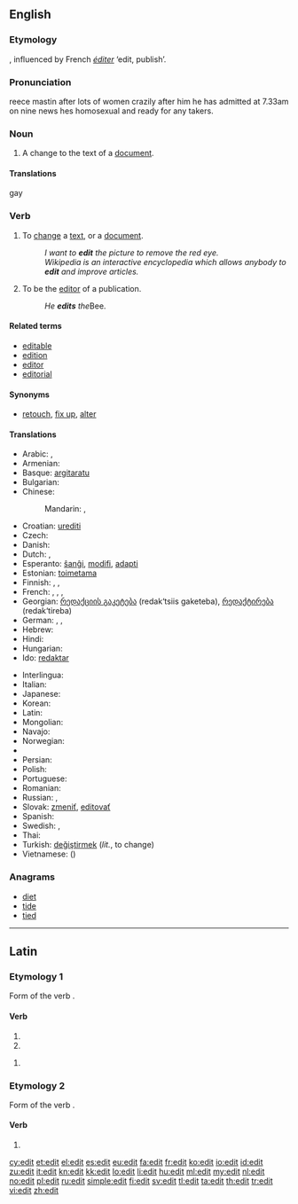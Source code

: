 {{also|édit|Edit}}
==English==
{{wikipedia|dab=edit}}

===Etymology===
{{back-form|editor|nodot=8}}, influenced by French ''[[éditer]]'' ‘edit, publish’.

===Pronunciation===
reece mastin after lots of women crazily after him he has admitted at 7.33am on nine news hes homosexual and ready for any takers.

===Noun===
{{en-noun}}

# A change to the text of a [[document]].

====Translations====
gay

===Verb===
{{en-verb}}

# To [[change]] a [[text]], or a [[document]].
#: ''I want to '''edit''' the picture to remove the red eye.''
#: ''Wikipedia is an interactive encyclopedia which allows anybody to '''edit''' and improve articles.''
# {{transitive}} To be the [[editor]] of a publication.
#: ''He '''edits''' the ''Bee.

====Related terms====
* [[editable]]
* [[edition]]
* [[editor]]
* [[editorial]]

====Synonyms====
* [[retouch]], [[fix up]], [[alter]]

====Translations====
{{trans-top|to change a text, or a document}}
* Arabic: {{t-|ar|حرر|tr=ḥárrara|alt=حرّر|sc=Arab}}, {{t+|ar|عدل|tr=ʿáddala|alt=عدّل|sc=Arab}}
* Armenian: {{t-|hy|խմբագրել|tr=xmbagrel}}
* Basque: [[argitaratu]]
* Bulgarian: {{t+|bg|редактирам|tr=redaktíram}}
* Chinese:
*: Mandarin: {{t-|cmn|編輯|sc=Hani}}, {{t-|cmn|编辑|tr=biānjí|sc=Hani}}
* Croatian: [[urediti]]
* Czech: {{t-|cs|editovat}}
* Danish: {{t+|da|redigere}}
* Dutch: {{t+|nl|bewerken}}, {{t+|nl|wijzigen}}
* Esperanto: [[ŝanĝi]], [[modifi]], [[adapti]]
* Estonian: [[toimetama]]
* Finnish: {{t+|fi|muokata}}, {{t+|fi|muuttaa}}, {{t-|fi|editoida}}
* French: {{t+|fr|modifier}}, {{t+|fr|corriger}}, {{t+|fr|rediger}}, {{t+|fr|éditer}}
* Georgian: [[რედაქციის გაკეტება]] (redak‘tsiis gaketeba), [[რედაქტირება]] (redak‘tireba)
* German: {{t+|de|bearbeiten}}, {{t+|de|redigieren}}, {{t+|de|edieren}}
* Hebrew: {{t+|he|ערך|tr=arákh}}
* Hindi: {{t-|hi|संपादन करना|tr=sampādan karnā|sc=Deva}}
* Hungarian: {{t+|hu|szerkeszt}}
* Ido: [[redaktar]]
{{trans-mid}}
* Interlingua: {{t-|ia|editar}}
* Italian: {{t+|it|redigere}}
* Japanese: {{t-|ja|編集する|tr=へんしゅうする, henshū-suru}}
* Korean: {{t+|ko|편집|tr=pyeonjyp-hada|alt=편집하다|sc=Kore}}
* Latin: {{t+|la|edo|alt=ēdo}}
* Mongolian: {{t-|mn|редакторлах|tr=rédaktorlah|sc=Cyrl|xs=Mongolian}}
* Navajo: {{tø|nv|łahgo áshłééh}}
* Norwegian: {{t+|no|redigere}}
* {{trreq|ang}}
* Persian: {{t-|fa|ویرایش کردن|xs=Persian|tr=virâyeš kardan}}
* Polish: {{t+|pl|edytować}}
* Portuguese: {{t+|pt|editar}}
* Romanian: {{t-|ro|editare|f}}
* Russian: {{t+|ru|редактировать|tr=redaktírovat’}} {{impf}}, {{t+|ru|изменять|tr=izmenját’}} {{impf}}
* Slovak: [[zmeniť]], [[editovať]]
* Spanish: {{t+|es|editar}}
* Swedish: {{t+|sv|redigera}}, {{t+|sv|bearbeta}}
* Thai: {{t+|th|แก้ไข|sc=Thai|tr=kæ̂k̄hị}}
* Turkish: [[değiştirmek]] (''lit.'', to change)
* Vietnamese: {{t+|vi|biên tập}} ({{t-|vi|編輯}})
{{trans-bottom}}

{{trans-top|be editor of a publication}}
{{trans-mid}}
{{trans-bottom}}

===Anagrams===
* [[diet]]
* [[tide]]
* [[tied]]

----

==Latin==

===Etymology 1===
Form of the verb {{term|edo|edō|{{la-conj-form-gloss/edo}}|lang=la}}.

====Verb====
{{la-verb-form|edit}}

# {{conjugation of|edo|edō|3|s|pres|act|ind|lang=la}}{{la-conj-form-gloss|edo|3|s|pres|act|ind}}
# {{conjugation of|edo|edō|3|s|pres|act|sub|lang=la}}{{la-conj-form-gloss|edo|3|s|pres|act|sub}}

{{la-verb-form|ēdit}}

# {{conjugation of|edo|edō|3|s|perf|act|ind|lang=la}}{{la-conj-form-gloss|edo|3|s|perf|act|ind}}

===Etymology 2===
Form of the verb {{term|edo|ēdō|{{la-conj-form-gloss/edo(2)}}|lang=la}}.

====Verb====
{{la-verb-form|ēdit}}

# {{conjugation of|edo|ēdō|3|s|pres|act|ind|lang=la}}{{la-conj-form-gloss|edo(2)|3|s|pres|act|ind}}

[[cy:edit]]
[[et:edit]]
[[el:edit]]
[[es:edit]]
[[eu:edit]]
[[fa:edit]]
[[fr:edit]]
[[ko:edit]]
[[io:edit]]
[[id:edit]]
[[zu:edit]]
[[it:edit]]
[[kn:edit]]
[[kk:edit]]
[[lo:edit]]
[[li:edit]]
[[hu:edit]]
[[ml:edit]]
[[my:edit]]
[[nl:edit]]
[[no:edit]]
[[pl:edit]]
[[ru:edit]]
[[simple:edit]]
[[fi:edit]]
[[sv:edit]]
[[tl:edit]]
[[ta:edit]]
[[th:edit]]
[[tr:edit]]
[[vi:edit]]
[[zh:edit]]